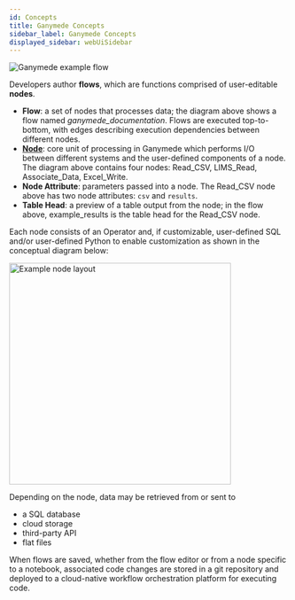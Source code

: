 ```yaml
---
id: Concepts
title: Ganymede Concepts
sidebar_label: Ganymede Concepts
displayed_sidebar: webUiSidebar
---
```


![Ganymede example flow](https://ganymede-bio.mo.cloudinary.net/apiServer/FlowImageExpanded_20230531.png)

Developers author **flows**, which are functions comprised of user-editable **nodes**.

- **Flow**: a set of nodes that processes data; the diagram above shows a flow named _ganymede_documentation_.  Flows are executed top-to-bottom, with edges describing execution dependencies between different nodes.  
- [**Node**](./nodes/Overview.md): core unit of processing in Ganymede which performs I/O between different systems and the user-defined components of a node.  The diagram above contains four nodes: Read_CSV, LIMS_Read, Associate_Data, Excel_Write.
- **Node Attribute**: parameters passed into a node.  The Read_CSV node above has two node attributes: `csv` and `results`.
- **Table Head**: a preview of a table output from the node; in the flow above, example_results is the table head for the Read_CSV node.

Each node consists of an Operator and, if customizable, user-defined SQL and/or user-defined Python to enable customization as shown in the conceptual diagram below:

<div class="text--center">
  <img width="400" alt="Example node layout" src="https://ganymede-bio.mo.cloudinary.net/apiServer/Operator_Conceptual_Layout_20230108.png" />
</div>

Depending on the node, data may be retrieved from or sent to 
  - a SQL database
  - cloud storage 
  - third-party API 
  - flat files

When flows are saved, whether from the flow editor or from a node specific to a notebook, associated code changes are stored in a git repository and deployed to a cloud-native workflow orchestration platform for executing code.  
  
